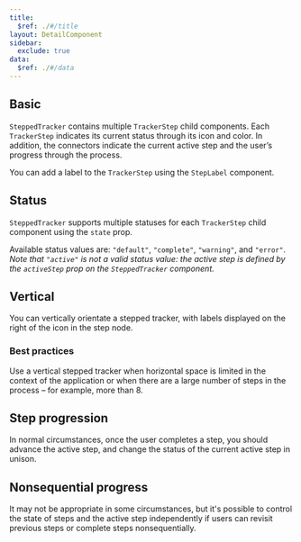 ```yaml
---
title:
  $ref: ./#/title
layout: DetailComponent
sidebar:
  exclude: true
data:
  $ref: ./#/data
---
```


<LivePreviewControls>

  <LivePreview componentName="stepped-tracker" exampleName="Basic" >

## Basic

`SteppedTracker` contains multiple `TrackerStep` child components. Each `TrackerStep` indicates its current status through its icon and color. In addition, the connectors indicate the current active step and the user’s progress through the process.

You can add a label to the `TrackerStep` using the `StepLabel` component.

  </LivePreview>

  <LivePreview componentName="stepped-tracker" exampleName="Status" >

## Status

`SteppedTracker` supports multiple statuses for each `TrackerStep` child component using the `state` prop.

Available status values are: `"default"`, `"complete"`, `"warning"`, and `"error"`. _Note that `"active"` is not a valid status value: the active step is defined by the `activeStep` prop on the `SteppedTracker` component._

  </LivePreview>

  <LivePreview componentName="stepped-tracker" exampleName="Vertical" >

## Vertical

You can vertically orientate a stepped tracker, with labels displayed on the right of the icon in the step node.

### Best practices

Use a vertical stepped tracker when horizontal space is limited in the context of the application or when there are a large number of steps in the process – for example, more than 8.

  </LivePreview>
  
  <LivePreview componentName="stepped-tracker" exampleName="StepProgression" >

## Step progression

In normal circumstances, once the user completes a step, you should advance the active step, and change the status of the current active step in unison.

  </LivePreview>

  <LivePreview componentName="stepped-tracker" exampleName="NonSequentialProgress" >

## Nonsequential progress

It may not be appropriate in some circumstances, but it's possible to control the state of steps and the active step independently if users can revisit previous steps or complete steps nonsequentially.

  </LivePreview>

</LivePreviewControls>
